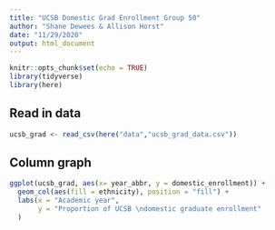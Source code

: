 ```yaml
---
title: "UCSB Domestic Grad Enrollment Group 50"
author: "Shane Dewees & Allison Horst"
date: "11/29/2020"
output: html_document
---
```


```r
knitr::opts_chunk$set(echo = TRUE)
library(tidyverse)
library(here)
```

## Read in data
```r
ucsb_grad <- read_csv(here("data","ucsb_grad_data.csv"))
```

## Column graph

```r
ggplot(ucsb_grad, aes(x= year_abbr, y = domestic_enrollment)) +
  geom_col(aes(fill = ethnicity), position = "fill") +
  labs(x = "Academic year",
       y = "Proportion of UCSB \ndomestic graduate enrollment"
  )
```

